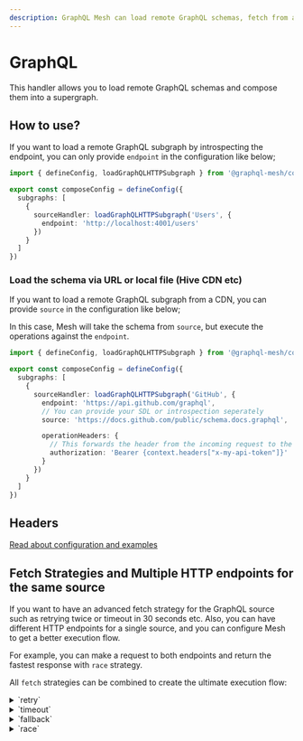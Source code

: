 ```yaml
---
description: GraphQL Mesh can load remote GraphQL schemas, fetch from a CDN or registry
---
```



# GraphQL

This handler allows you to load remote GraphQL schemas and compose them into a supergraph.

## How to use?

If you want to load a remote GraphQL subgraph by introspecting the endpoint, you can only provide
`endpoint` in the configuration like below;

```ts filename="mesh-config.ts"
import { defineConfig, loadGraphQLHTTPSubgraph } from '@graphql-mesh/compose-cli'

export const composeConfig = defineConfig({
  subgraphs: [
    {
      sourceHandler: loadGraphQLHTTPSubgraph('Users', {
        endpoint: 'http://localhost:4001/users'
      })
    }
  ]
})
```

### Load the schema via URL or local file (Hive CDN etc)

If you want to load a remote GraphQL subgraph from a CDN, you can provide `source` in the
configuration like below;

In this case, Mesh will take the schema from `source`, but execute the operations against the
`endpoint`.

```ts filename="mesh-config.ts" {9}
import { defineConfig, loadGraphQLHTTPSubgraph } from '@graphql-mesh/compose-cli'

export const composeConfig = defineConfig({
  subgraphs: [
    {
      sourceHandler: loadGraphQLHTTPSubgraph('GitHub', {
        endpoint: 'https://api.github.com/graphql',
        // You can provide your SDL or introspection seperately
        source: 'https://docs.github.com/public/schema.docs.graphql',

        operationHeaders: {
          // This forwards the header from the incoming request to the remote server
          authorization: 'Bearer {context.headers["x-my-api-token"]}'
        }
      })
    }
  ]
})
```

## Headers

[Read about configuration and examples](/v1/source-handlers#setting-headers)

## Fetch Strategies and Multiple HTTP endpoints for the same source

If you want to have an advanced fetch strategy for the GraphQL source such as retrying twice or
timeout in 30 seconds etc. Also, you can have different HTTP endpoints for a single source, and you
can configure Mesh to get a better execution flow.

For example, you can make a request to both endpoints and return the fastest response with `race`
strategy.

All `fetch` strategies can be combined to create the ultimate execution flow:

<details>
 <summary>`retry`</summary>

The `retry` mechanism allow you to specify the retry attempts for a single GraphQL endpoint/source.

The retry flow will execute in both conditions: a network error, or due to a runtime error.

```ts filename="mesh-config.ts" {9}
import { defineConfig, loadGraphQLHTTPSubgraph } from '@graphql-mesh/compose-cli'

export const composeConfig = defineConfig({
  subgraphs: [
    {
      sourceHandler: loadGraphQLHTTPSubgraph('Uniswap', {
        endpoint: 'https://api.thegraph.com/subgraphs/name/uniswap/uniswap-v2',
        // Specify here, if you have an unstable/error prone indexer
        retry: 2
      })
    }
  ]
})
```

</details>

<details>
 <summary>`timeout`</summary>

The `timeout` mechanism allow you to specify the `timeout` for a given GraphQL endpoint.

```ts filename="mesh-config.ts" {9}
import { defineConfig, loadGraphQLHTTPSubgraph } from '@graphql-mesh/compose-cli'

export const composeConfig = defineConfig({
  subgraphs: [
    {
      sourceHandler: loadGraphQLHTTPSubgraph('Uniswap', {
        endpoint: 'https://api.thegraph.com/subgraphs/name/uniswap/uniswap-v2',
        // 5 Seconds
        timeout: 5_000
      })
    }
  ]
})
```

</details>

<details>
 <summary>`fallback`</summary>

The `fallback` mechanism allow you to specify use more than one GraphQL endpoint, for the same
source.

This is helpful if you have a fallback endpoint for the same GraphQL API.

```ts filename="mesh-config.ts" {7-17}
import { defineConfig, loadGraphQLHTTPSubgraph } from '@graphql-mesh/compose-cli'

export const composeConfig = defineConfig({
  subgraphs: [
    {
      sourceHandler: loadGraphQLHTTPSubgraph('Uniswap', {
        strategy: 'fallback',
        sources: [
          {
            endpoint: 'https://bad-uniswap-v2-api.com',
            retry: 2,
            timeout: 5_000
          },
          {
            endpoint: 'https://api.thegraph.com/subgraphs/name/uniswap/uniswap-v2'
          }
        ]
      })
    }
  ]
})
```

</details>

<details>
 <summary>`race`</summary>

The `race` mechanism allow you to specify use more than one GraphQL endpoint, for the same source,
and race on every execution.

If you have different places that service is deployed, this is useful to get the fastest response by
racing them.

```ts filename="mesh-config.ts" {7-15}
import { defineConfig, loadGraphQLHTTPSubgraph } from '@graphql-mesh/compose-cli'

export const composeConfig = defineConfig({
  subgraphs: [
    {
      sourceHandler: loadGraphQLHTTPSubgraph('Uniswap', {
        strategy: 'race',
        sources: [
          {
            endpoint: 'https://bad-uniswap-v2-api.com'
          },
          {
            endpoint: 'https://api.thegraph.com/subgraphs/name/uniswap/uniswap-v2'
          }
        ]
      })
    }
  ]
})
```

</details>

